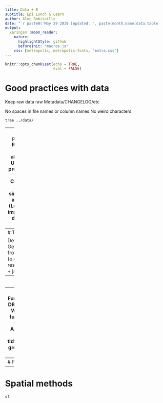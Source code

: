 ```yaml
---
title: Data + R
subtitle: Epi Lunch & Learn
author: Alec Robitaille
date: "`r paste0('May 29 2019 [updated: ', paste(month.name[data.table::month(Sys.Date())], data.table::mday(Sys.Date()), data.table::year(Sys.Date())), ']')`"
output: 
  xaringan::moon_reader:
    nature:
      highlightStyle: github
      beforeInit: "macros.js"
    css: [metropolis, metropolis-fonts, "extra.css"]
---
```



```r
knitr::opts_chunk$set(echo = TRUE,
                      eval = FALSE)
```


# Good practices with data
Keep raw data raw
Metadata/CHANGELOG/etc

No spaces in file names or column names
No weird characters


```bash
tree ../data/
```


---
# Good R practices
Use RProjects
Use relative not absolute paths
Use a common project structure (*example*)
Comment code and follow a similar structure across scripts (Load packages, import data, prep data, process, output)


---
# Tidy data

Defined
Why
Getting tidy data from untidy data
(e.g.: reshape/cast/melt + janitor)


---
# 



---
# Functions
DRY slide
Write a function slide
Apply it with tidyverse, group_by etc


---
# Plotting


--- 
# Spatial methods

`sf`
